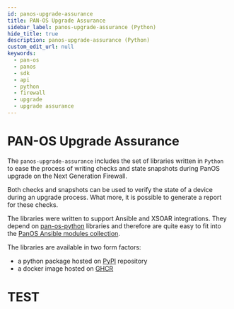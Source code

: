 ```yaml
---
id: panos-upgrade-assurance
title: PAN-OS Upgrade Assurance
sidebar_label: panos-upgrade-assurance (Python)
hide_title: true
description: panos-upgrade-assurance (Python)
custom_edit_url: null
keywords:
  - pan-os
  - panos
  - sdk
  - api
  - python
  - firewall
  - upgrade
  - upgrade assurance
---
```


# PAN-OS Upgrade Assurance

The `panos-upgrade-assurance` includes the set of libraries written in `Python` to ease the process of writing checks and state snapshots during PanOS upgrade on the Next Generation Firewall.

Both checks and snapshots can be used to verify the state of a device during an upgrade process. What more, it is possible to generate a report for these checks.

The libraries were written to support Ansible and XSOAR integrations. They depend on [pan-os-python](/panos/docs/panospython/) libraries and therefore are quite easy to fit into the [PanOS Ansible modules collection](https://galaxy.ansible.com/paloaltonetworks/panos).

The libraries are available in two form factors:

- a python package hosted on [PyPI](https://pypi.org/project/panos-upgrade-assurance/) repository
- a docker image hosted on [GHCR](https://github.com/PaloAltoNetworks/pan-os-upgrade-assurance/pkgs/container/panos_upgrade_assurance)


# TEST
